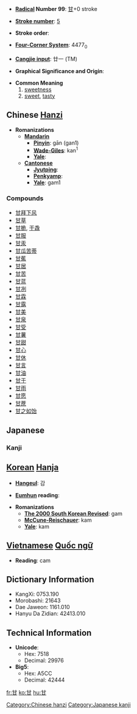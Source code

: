 * '''[[Wiktionary:Chinese radical index| Radical]] Number 99''': [[Wiktionary:Chinese radical index 甘|甘]]+0 stroke

* '''[[Wiktionary:Chinese total strokes index|Stroke number]]''': [[Wiktionary:Chinese total strokes index 5|5]]

* '''Stroke order''': 

* '''[[Wiktionary:Chinese four corner index|Four-Corner System]]''': 4477<sub>0</sub>

* '''[[Wiktionary:Chinese Cangjie index|Cangjie input]]''': 廿一 (TM)

* '''Graphical Significance and Origin''': 

* '''Common Meaning'''
*# [[sweetness]]
*# [[sweet]], [[tasty]]



== Chinese [[Hanzi]] ==

* '''Romanizations'''
** '''[[Mandarin]]'''
*** '''[[Pinyin]]''': gān (gan1)
*** '''[[Wade-Giles]]''': kan<sup>1</sup>
*** '''[[Yale]]''': 
** '''[[Cantonese]]'''
*** '''[[Jyutping]]''':
*** '''[[Penkyamp]]''': 
*** '''[[Yale]]''': gam1

===Compounds===
*[[甘拜下风]]
*[[甘草]]
*[[甘脆]], [[干毳]]
*[[甘服]]
*[[甘汞]]
*[[甘瓜苦蒂]]
*[[甘蕉]]
*[[甘居]]
*[[甘苦]]
*[[甘蓝]]
*[[甘冽]]
*[[甘霖]]
*[[甘露]]
*[[甘美]]
*[[甘泉]]
*[[甘受]]
*[[甘薯]]
*[[甘甜]]
*[[甘心]]
*[[甘休]]
*[[甘言]]
*[[甘油]]
*[[甘于]]
*[[甘雨]]
*[[甘愿]]
*[[甘蔗]]
*[[甘之如饴]]




== Japanese ==
===Kanji===
{{kanji|[[かん]] ([[kan]])|[[あまい]] ([[甘い]], [[amai]]), [[うまい]] ([[甘い]], [[umai]]), [[あまんじる]] ([[甘んじる ]], [[amanjiru]])}}



== [[Korean]] [[Hanja]] ==

* '''[[Hangeul]]''': 감

* '''[[Eumhun]] reading''': 

* '''Romanizations'''
** '''[[The 2000 South Korean Revised Romanization|The 2000 South Korean Revised]]''': gam
** '''[[McCune-Reischauer]]''': kam
** '''[[Yale]]''': kam



== [[Vietnamese]] [[Quốc ngữ]] ==

* '''Reading''': cam

== Dictionary Information ==

* KangXi: 0753.190
* Morobashi: 21643
* Dae Jaweon: 1161.010
* Hanyu Da Zidian: 42413.010

== Technical Information ==

* '''Unicode''':
** Hex: 7518
** Decimal: 29976
* '''Big5''':
** Hex: A5CC
** Decimal: 42444

[[Category:Chinese hanzi]]
[[Category:Japanese kanji]]

[[fr:甘]]
[[ko:甘]]
[[hu:甘]]